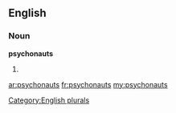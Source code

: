 ==English==

===Noun===
'''psychonauts'''

# {{plural of|[[psychonaut]]}}

[[Category:English plurals]]

[[ar:psychonauts]]
[[fr:psychonauts]]
[[my:psychonauts]]
